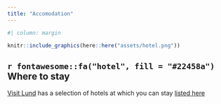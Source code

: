 ```yaml
---
title: "Accomodation"
---
```


```r
#| column: margin

knitr::include_graphics(here::here("assets/hotel.png"))
```


## `r fontawesome::fa("hotel", fill = "#22458a")` Where to stay

[Visit Lund](https://visitlund.se/en) has a selection of hotels at which you can stay [listed here](https://visitlund.se/en/accomodation-and-travel/stay-in-lund)
